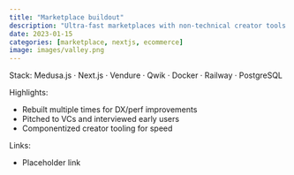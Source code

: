 ```yaml
---
title: "Marketplace buildout"
description: "Ultra‑fast marketplaces with non‑technical creator tools."
date: 2023-01-15
categories: [marketplace, nextjs, ecommerce]
image: images/valley.png
---
```


Stack: Medusa.js · Next.js · Vendure · Qwik · Docker · Railway · PostgreSQL

Highlights:

- Rebuilt multiple times for DX/perf improvements
- Pitched to VCs and interviewed early users
- Componentized creator tooling for speed

Links:

- Placeholder link


